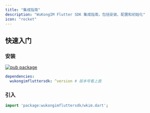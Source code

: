 ```yaml
---
title: "集成指南"
description: "WuKongIM Flutter SDK 集成指南，包括安装、配置和初始化"
icon: "rocket"
---
```


## 快速入门

### 安装

[![pub package](https://img.shields.io/pub/v/wukongimfluttersdk.svg)](https://pub.dartlang.org/packages/wukongimfluttersdk)

```yaml
dependencies:
  wukongimfluttersdk: ^version # 版本号看上面
```

### 引入

```dart
import 'package:wukongimfluttersdk/wkim.dart';
```


